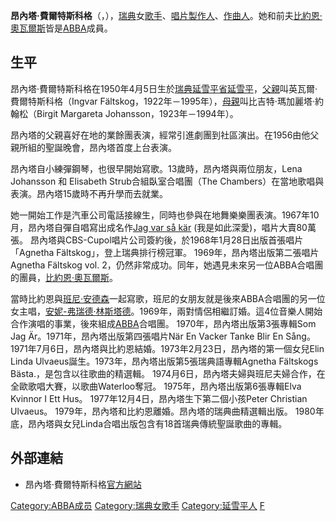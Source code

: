 {{藝人
|姓名=昂內塔·費爾特斯科格
|外文名= Agnetha Fältskog
|外文=瑞典文
|圖像 = Agnetha Fältskog 2013-07-22 002 (cropped).jpg
|圖像說明=攝於2013年
|類型=女歌手
|原名= Agnetha Åse Fältskog
|出生日期= {{birth date and age|1950|4|5}}
|出生地 =[[瑞典|瑞典]][[延雪平省|延雪平省]][[延雪平|延雪平]]
|職業=[[歌手|歌手]]、[[唱片製作人|唱片製作人]]、[[作曲家|作曲人]]
|音樂類型=[[流行音樂|流行音樂]]、[[Easy_Listening|Easy Listening]]
|活躍年代 =1967年－1988年
|唱片公司 = Cupol<br />CBS Records<br />Polar Music<br />[[華納音樂集團|華納音樂集團]]
|演奏樂器=[[鋼琴|鋼琴]]
|相關團體 = [[ABBA|ABBA]]
|網站=http://www.agnetha.net Agnetha.net
}}
'''昂內塔·費爾特斯科格'''（{{lang-sv|'''Agnetha Fältskog'''}}，{{bd|1950年|4月5日||}}），[[瑞典|瑞典]]女[[歌手|歌手]]、[[唱片製作人|唱片製作人]]、[[作曲家|作曲人]]。她和前夫[[比約恩·奧瓦爾斯|比約恩·奧瓦爾斯]]皆是[[ABBA|ABBA]]成員。

== 生平 ==
昂內塔·費爾特斯科格在1950年4月5日生於[[瑞典|瑞典]][[延雪平省|延雪平省]][[延雪平|延雪平]]，[[父親|父親]]叫英瓦爾·費爾特斯科格（Ingvar Fältskog，1922年－1995年），[[母親|母親]]叫比吉特·瑪加麗塔·約翰松（Birgit Margareta Johansson，1923年－1994年）。

昂內塔的父親喜好在地的業餘團表演，經常引進劇團到社區演出。在1956由他父親所組的聖誕晚會，昂內塔首度上台表演。

昂內塔自小練彈鋼琴，也很早開始寫歌。13歲時，昂內塔與兩位朋友，Lena Johansson 和 Elisabeth Strub合組臥室合唱團（The Chambers）在當地歌唱與表演。昂內塔15歲時不再升學而去就業。

她一開始工作是汽車公司電話接線生，同時也參與在地舞樂樂團表演。1967年10月，昂內塔自彈自唱寫出成名作[https://sv.wikipedia.org/wiki/Jag_var_s%C3%A5_k%C3%A4r Jag var så kär] {{Wayback|url=https://sv.wikipedia.org/wiki/Jag_var_s%C3%A5_k%C3%A4r |date=20190612115409 }}(我是如此深愛)，唱片大賣80萬張。
昂內塔與CBS-Cupol唱片公司簽約後，於1968年1月28日出版首張唱片「Agnetha Fältskog」，登上瑞典排行榜冠軍。
1969年，昂內塔出版第二張唱片Agnetha Fältskog vol. 2，仍然非常成功。同年，她遇見未來另一位ABBA合唱團的團員，[[比約恩·奧瓦爾斯|比約恩·奧瓦爾斯]]。

當時比約恩與[[班尼·安德森|班尼·安德森]]一起寫歌，班尼的女朋友就是後來ABBA合唱團的另一位女主唱，[[安妮-弗瑞德·林斯塔德|安妮-弗瑞德·林斯塔德]]。1969年，兩對情侶相繼訂婚。這4位音樂人開始合作演唱的事業，後來組成[[ABBA|ABBA]]合唱團。
1970年，昂內塔出版第3張專輯Som Jag Är。1971年，昂內塔出版第四張唱片När En Vacker Tanke Blir En Sång。
1971年7月6日，昂內塔與比約恩結婚。1973年2月23日，昂內塔的第一個女兒Elin Linda Ulvaeus誕生。1973年，昂內塔出版第5張瑞典語專輯Agnetha Fältskogs Bästa.，是包含以往歌曲的精選輯。
1974月6日，昂內塔夫婦與班尼夫婦合作，在全歐歌唱大賽，以歌曲Waterloo奪冠。
1975年，昂內塔出版第6張專輯Elva Kvinnor I Ett Hus。
1977年12月4日，昂內塔生下第二個小孩Peter Christian Ulvaeus。
1979年，昂內塔和比約恩離婚。昂內塔的瑞典曲精選輯{{link-sv|Tio År Med Agnetha|Tio år med Agnetha}}出版。
1980年底，昂內塔與女兒Linda合唱出版包含有18首瑞典傳統聖誕歌曲的專輯。

== 外部連結 ==

* 昂內塔·費爾特斯科格[http://www.agnetha.net 官方網站] {{Wayback|url=http://www.agnetha.net/ |date=20210126072127 }}
{{摇滚名人堂2010届入选者}}
{{Authority control}}
{{DEFAULTSORT:Faltskog, Agnetha}}

[[Category:ABBA成员|Category:ABBA成员]]
[[Category:瑞典女歌手|Category:瑞典女歌手]]
[[Category:延雪平人|Category:延雪平人]]
[[Category:摇滚名人堂入选者|F]]